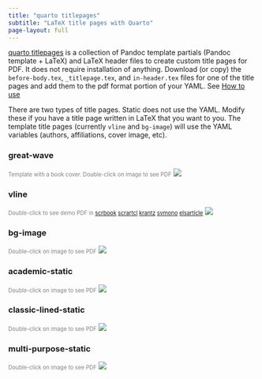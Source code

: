 ```yaml
---
title: "quarto titlepages"
subtitle: "LaTeX title pages with Quarto"
page-layout: full
---
```


[quarto titlepages](https://github.com/nmfs-opensci/quarto_titlepages) is a collection of Pandoc template partials (Pandoc template + LaTeX) and LaTeX header files to create custom title pages for PDF. It does not require installation of anything. Download (or copy) the `before-body.tex`, `_titlepage.tex`, and `in-header.tex` files for one of the title pages and add them to the pdf format portion of your YAML. See [How to use](03-how-to-use.html)

There are two types of title pages. Static does not use the YAML. Modify these if you have a title page written in LaTeX that you want to you. The template title pages (currently `vline` and `bg-image`) will use the YAML variables (authors, affiliations, cover image, etc).

::: {.panel-tabset}

### great-wave
<span style="font-size:0.8em; color: grey">Template with a book cover. Double-click on image to see PDF</span>
[![](images/great-wave.png){.border fig-alt="Screenshot of great-wave title page. This template has a cover page with a great wave image. Title page has a vertical line on the left with title, subtitle, authors and affiliations on the right. There is a logo towards the bottom."}](https://nmfs-opensci.github.io/quarto_titlepages/titlepages/great-wave/article.pdf)

### vline
<span style="font-size:0.8em; color: grey">Double-click to see demo PDF in [scrbook](https://nmfs-opensci.github.io/quarto_titlepages/titlepages/vline/article.pdf) [scrartcl](https://nmfs-opensci.github.io/quarto_titlepages/titlepages/vline/article.pdf) [krantz](https://nmfs-opensci.github.io/quarto_titlepages/titlepages/vline/article-krantz.pdf) [svmono](https://nmfs-opensci.github.io/quarto_titlepages/titlepages/vline/article-svmono.pdf) [elsarticle](https://nmfs-opensci.github.io/quarto_titlepages/titlepages/vline/article-elsarticle.pdf)</span>
[![](images/vline.png){.border fig-width="50%" fig-alt="Screenshot of vline title page. Page has a vertical line on the left with title, subtitle, authors and affiliations on the right. There is a logo towards the bottom."}](https://nmfs-opensci.github.io/quarto_titlepages/titlepages/vline/article.pdf)

### bg-image
<span style="font-size:0.8em; color: grey">Double-click on image to see PDF</span>
[![](images/bg-image.png){.border fig-alt="Screenshot of bg-image title page. Page has a background image in the top left with title, subtitle, authors and affiliations below. There is a logo towards the bottom followed by address."}](https://nmfs-opensci.github.io/quarto_titlepages/titlepages/bg-image/article.pdf)

### academic-static
<span style="font-size:0.8em; color: grey">Double-click on image to see PDF</span>
[![](images/academic-static.png){.border fig-alt="Screenshot of academic-static title page. Page has institution name centered at top with the title centered between two horizontal lines. The two authors are on the same level on left and right."}](https://nmfs-opensci.github.io/quarto_titlepages/titlepages/academic-static/article.pdf)

### classic-lined-static
<span style="font-size:0.8em; color: grey">Double-click on image to see PDF</span>
[![](images/classic-lined-static.png){.border fig-alt="Screenshot of classic-lined-static title page. Page has double horizontal lines at the top and bottom. The title is red, centered and at top. One author is in caps and below the title. There is a small logo at the bottom."}](https://nmfs-opensci.github.io/quarto_titlepages/titlepages/classic-lined-static/article.pdf)

### multi-purpose-static
<span style="font-size:0.8em; color: grey">Double-click on image to see PDF</span>
[![](images/multi-purpose-static.png){.border fig-alt="Screenshot of multi-purpose-static title page. Title has a cyan filled box around it. Author name is in bottom right corner."}](https://nmfs-opensci.github.io/quarto_titlepages/titlepages/multi-purpose-static/article.pdf)

:::
